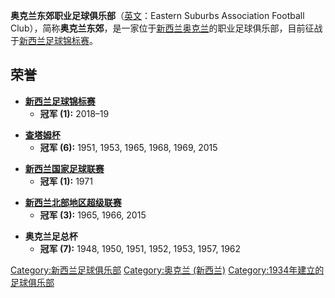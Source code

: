 {{Infobox football club
| clubname = 奥克兰东郊<br/><small>Eastern Suburbs A.F.C.</small>
| image    = File:Eastern_Suburbs_A.F.C.jpg
| fullname = 奥克兰东郊职业足球俱乐部<br/>Eastern Suburbs Association Football Club
| founded  = {{Start date and age|1934}}
| chairman = Tom Street
| league   = [[新西兰足球锦标赛|新西兰足球锦标赛]]
| manager = Hoani Edwards
| position = 第 4 名
| website  = www.easternsuburbs.org.nz
| nickname = 白百合
| ground   = [[比尔·麦金利公园球场|比尔·麦金利公园球场]]
| capacity = 5,000
| season = [[2019年至2020年新西兰足球锦标赛|2019–20]]
| current = 2020年至2021年新西兰足球锦标赛
| kit_alt1    = Full white strip 
| kit_alt2    = Black jersey, black shorts, black socks
| pattern_b1  = _thingoldsides2
| pattern_b2  = _thingoldsides2
| pattern_la1 = _goldborder
| pattern_la2 = _goldborder
| pattern_ra1 = _goldborder
| pattern_ra2 = _goldborder
| pattern_so1 =
| pattern_so2 =
| leftarm1    = f8f9fa
| leftarm2    = 000000
| body1       = f8f9fa
| body2       = 000000
| rightarm1   = f8f9fa
| rightarm2   = 000000
| shorts1     = f8f9fa
| shorts2     = 000000
| socks1      = f8f9fa
| socks2      = 000000
}}
'''奥克兰东郊职业足球俱乐部'''（[[英文|英文]]：Eastern Suburbs Association Football Club），简称'''奥克兰东郊'''，是一家位于[[新西兰|新西兰]][[奥克兰_(新西兰)|奥克兰]]的职业足球俱乐部，目前征战于[[新西兰足球锦标赛|新西兰足球锦标赛]]。
== 荣誉 ==

*'''[[新西兰足球锦标赛|新西兰足球锦标赛]]'''
**'''冠军 (1):''' 2018–19

*'''[[查塔姆杯|查塔姆杯]]'''
**'''冠军 (6):''' 1951, 1953, 1965, 1968, 1969, 2015

*'''[[新西兰国家足球联赛|新西兰国家足球联赛]]'''
**'''冠军 (1):''' 1971

*'''[[新西兰北部地区超级联赛|新西兰北部地区超级联赛]]'''
**'''冠军 (3):''' 1965, 1966, 2015

*'''奥克兰足总杯'''
**'''冠军 (7):''' 1948, 1950, 1951, 1952, 1953, 1957, 1962
{{fb start}}
{{New Zealand Football Championship}}
{{fb end}}
{{DEFAULTSORT:A}}
[[Category:新西兰足球俱乐部|Category:新西兰足球俱乐部]]
[[Category:奥克兰_(新西兰)|Category:奥克兰 (新西兰)]]
[[Category:1934年建立的足球俱乐部|Category:1934年建立的足球俱乐部]]